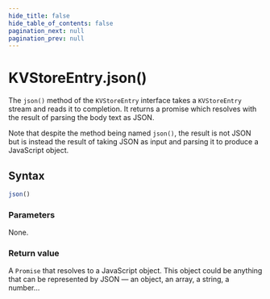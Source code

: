 ```yaml
---
hide_title: false
hide_table_of_contents: false
pagination_next: null
pagination_prev: null
---
```


# KVStoreEntry.json()

The `json()` method of the `KVStoreEntry` interface takes a `KVStoreEntry` stream and reads it to completion. It returns a promise which resolves with the result of parsing the body text as JSON.

Note that despite the method being named `json()`, the result is not JSON but is instead the result of taking JSON as input and parsing it to produce a JavaScript object.

## Syntax

```js
json()
```

### Parameters

None.

### Return value

A `Promise` that resolves to a JavaScript object. This object could be anything that can be represented by JSON — an object, an array, a string, a number…
